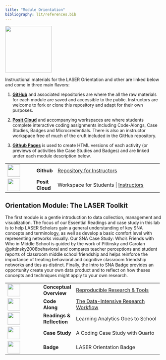 ```yaml
---
title: "Module Orientation"
bibliography: lit/references.bib
---
```


![](images/laser-icon.png){width="150"}

Instructional materials for the LASER Orientation and other are linked below and come in three main flavors:

1.  [**GitHub**](https://github.com/laser-institute) and associated repositories are where the all the raw materials for each module are saved and accessible to the public. Instructors are welcome to fork or clone this repository and adapt for their own purposes.

2.  [**Posit Cloud**](https://posit.cloud) and accompanying workspaces are where students complete interactive coding assignments including Code-Alongs, Case Studies, Badges and Microcredentials. There is also an instructor workspace free of much of the cruft included in the GitHub repository.

3.  [**Github Pages**](https://pages.github.com) is used to create HTML versions of each activity (or previews of activities like Case Studies and Badges) and are linked under each module description below.

+------------------------------------+-----------------+--------------------------------------------------------------------------------------------------------------------------------------+
| ![](images/github.png){width="40"} | **Github\       | [Repository for Instructors](https://github.com/laser-institute/network-analysis)                                                    |
|                                    | **              |                                                                                                                                      |
+------------------------------------+-----------------+--------------------------------------------------------------------------------------------------------------------------------------+
| ![](images/posit.png){width="40"}  | **Posit Cloud** | Workspace for Students \| [Instructors](https://posit.cloud/spaces/491234/join?access_code=ika-H6TmM2WU2bN9zwkU7VU1jhAioJHh9wNRudUg) |
+------------------------------------+-----------------+--------------------------------------------------------------------------------------------------------------------------------------+

## Orientation Module: The LASER Toolkit

The first module is a gentle introduction to data collection, management and visualization. The focus of our Essential Readings and case study in this lab is to help LASER Scholars gain a general understanding of key SNA concepts and terminology, as well as develop a basic comfort level with representing networks visually. Our SNA Case Study: Who's Friends with Who in Middle School is guided by the work of Pittinsky and Carolan @pittinsky2008behavioral and compares teacher perceptions and student reports of classroom middle school friendship and helps reinforce the importance of treating behavioral and cognitive classroom friendship networks and ties as distinct. Finally, the Intro to SNA Badge provides an opportunity create your own data product and to reflect on how theses concepts and techniques might apply to your own research.

+-------------------------------------------------+----------------+---------------------------------------------------------------------------------------------------------------------------+
| ![](images/conceptual-overview.png){width="40"} | **Conceptual\  | [Reproducible Research & Tools](https://laser-institute.github.io/laser-orientation/orientation-conceptual-overview.html) |
|                                                 | Overview**     |                                                                                                                           |
+-------------------------------------------------+----------------+---------------------------------------------------------------------------------------------------------------------------+
| ![](images/code-along.png){width="40"}          | **Code Along** | [The Data-Intensive Research Workflow](https://laser-institute.github.io/laser-orientation/orientation-code-along.html)   |
+-------------------------------------------------+----------------+---------------------------------------------------------------------------------------------------------------------------+
| ![](images/reading.png){width="40"}             | **Readings &\  | Learning Analytics Goes to School                                                                                         |
|                                                 | Reflection**   |                                                                                                                           |
+-------------------------------------------------+----------------+---------------------------------------------------------------------------------------------------------------------------+
| ![](images/case-study.png){width="40"}          | **Case Study** | A Coding Case Study with Quarto                                                                                           |
+-------------------------------------------------+----------------+---------------------------------------------------------------------------------------------------------------------------+
| ![](images/laser-hex.png){width="40"}           | **Badge**      | LASER Orientation Badge                                                                                                   |
+-------------------------------------------------+----------------+---------------------------------------------------------------------------------------------------------------------------+
